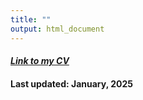 ```yaml
---
title: ""
output: html_document
---
```


#### [*Link to my CV*](https://aaea.execinc.com/edibo/Uploads/Profile_25_02_11_08_50_55_17__207_126_22_254_0.pdf)
#### Last updated: January, 2025
